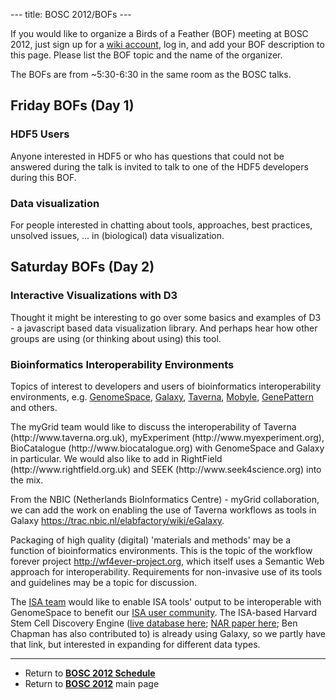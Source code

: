 ---
title: BOSC 2012/BOFs
---

If you would like to organize a Birds of a Feather (BOF) meeting at BOSC 2012, just sign up for a [[Special:Userlogin| wiki account]], log in, and add your BOF description to this page. Please list the BOF topic and the name of the organizer.

The BOFs are from ~5:30-6:30 in the same room as the BOSC talks.

== Friday BOFs (Day 1) ==

===HDF5 Users===
Anyone interested in HDF5 or who has questions that could not be answered during the talk is invited to talk to one of the HDF5 developers during this BOF.

===Data visualization===
For people interested in chatting about tools, approaches, best practices, unsolved issues, ... in (biological) data visualization.

== Saturday BOFs (Day 2) ==

===Interactive Visualizations with D3===
Thought it might be interesting to go over some basics and examples of D3 - a javascript based data visualization library. 
And perhaps hear how other groups are using (or thinking about using) this tool.

===Bioinformatics Interoperability Environments===

Topics of interest to developers and users of bioinformatics interoperability environments, e.g. [http://www.genomespace.org GenomeSpace], [http://galaxy.psu.edu/ Galaxy], [http://www.taverna.org.uk Taverna], [https://projets.pasteur.fr/projects/mobyle/ Mobyle], [http://www.genepattern.org GenePattern] and others.

The myGrid team would like to discuss the interoperability of Taverna (http://www.taverna.org.uk), myExperiment (http://www.myexperiment.org), BioCatalogue (http://www.biocatalogue.org) with GenomeSpace and Galaxy in particular.
We would also like to add in RightField (http://www.rightfield.org.uk) and SEEK (http://www.seek4science.org) into the mix.

From the NBIC (Netherlands BioInformatics Centre) - myGrid collaboration, we can add the work on enabling the use of Taverna workflows as tools in Galaxy [[https://trac.nbic.nl/elabfactory/wiki/eGalaxy]].

Packaging of high quality (digital) 'materials and methods' may be a function of bioinformatics environments. This is the topic of the workflow forever project [[http://wf4ever-project.org]], which itself uses a Semantic Web approach for interoperability. Requirements for non-invasive use of its tools and guidelines may be a topic for discussion.

The [http://www.isa-tools.org/ ISA team] would like to enable ISA tools' output to be interoperable with GenomeSpace to benefit our [http://isacommons.org/ ISA user community]. The ISA-based Harvard Stem Cell Discovery Engine ([http://discovery.hsci.harvard.edu/ live database here];  [http://nar.oxfordjournals.org/content/early/2011/11/24/nar.gkr1051.short?rss=1 NAR paper here]; Ben Chapman has also contributed to) is already using Galaxy, so we partly have that link, but interested in expanding for different data types.

----
* Return to '''[[BOSC_2012_Schedule | BOSC 2012 Schedule]]'''
* Return to '''[[BOSC_2012 | BOSC 2012]]''' main page